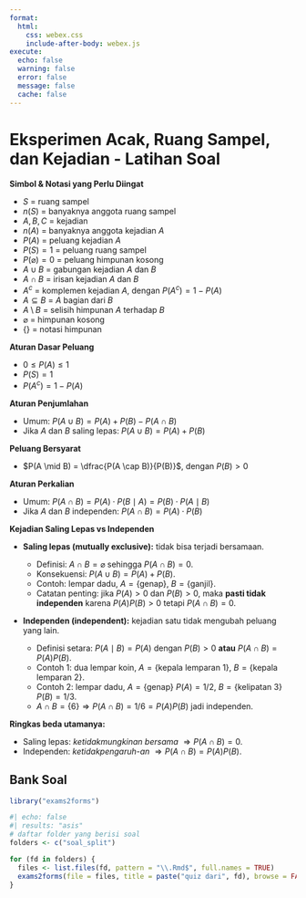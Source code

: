```yaml
---
format:
  html:
    css: webex.css
    include-after-body: webex.js
execute: 
  echo: false
  warning: false
  error: false
  message: false
  cache: false
---
```

# Eksperimen Acak, Ruang Sampel, dan Kejadian - Latihan Soal

**Simbol & Notasi yang Perlu Diingat**

* $S$ = ruang sampel
* $n(S)$ = banyaknya anggota ruang sampel
* $A, B, C$ = kejadian
* $n(A)$ = banyaknya anggota kejadian $A$
* $P(A)$ = peluang kejadian $A$
* $P(S) = 1$ = peluang ruang sampel
* $P(\varnothing) = 0$ = peluang himpunan kosong
* $A \cup B$ = gabungan kejadian $A$ dan $B$
* $A \cap B$ = irisan kejadian $A$ dan $B$
* $A^c$ = komplemen kejadian $A$, dengan $P(A^c) = 1 - P(A)$
* $A \subseteq B$ = $A$ bagian dari $B$
* $A \setminus B$ = selisih himpunan $A$ terhadap $B$
* $\varnothing$ = himpunan kosong
* {} = notasi himpunan


**Aturan Dasar Peluang**

* $0 \leq P(A) \leq 1$
* $P(S) = 1$
* $P(A^c) = 1 - P(A)$

**Aturan Penjumlahan**

* Umum: $P(A \cup B) = P(A) + P(B) - P(A \cap B)$
* Jika $A$ dan $B$ saling lepas: $P(A \cup B) = P(A) + P(B)$

**Peluang Bersyarat**

* $P(A \mid B) = \dfrac{P(A \cap B)}{P(B)}$, dengan $P(B) > 0$

**Aturan Perkalian**

* Umum: $P(A \cap B) = P(A) \cdot P(B \mid A) = P(B) \cdot P(A \mid B)$
* Jika $A$ dan $B$ independen: $P(A \cap B) = P(A) \cdot P(B)$

**Kejadian Saling Lepas vs Independen**

* **Saling lepas (mutually exclusive):** tidak bisa terjadi bersamaan.
  
  - Definisi: $A\cap B=\varnothing$ sehingga $P(A\cap B)=0$.
  - Konsekuensi: $P(A\cup B)=P(A)+P(B)$.
  - Contoh: lempar dadu, $A=\{\text{genap}\}$, $B=\{\text{ganjil}\}$.
  - Catatan penting: jika $P(A)>0$ dan $P(B)>0$, maka **pasti tidak independen** karena $P(A)P(B)>0$ tetapi $P(A\cap B)=0$.

* **Independen (independent):** kejadian satu tidak mengubah peluang yang lain.
 
  - Definisi setara: $P(A\mid B)=P(A)$ dengan $P(B)>0$ **atau** $P(A\cap B)=P(A)P(B)$.
  - Contoh 1: dua lempar koin, $A=\{\text{kepala lemparan 1}\}$, $B=\{\text{kepala lemparan 2}\}$.
  - Contoh 2: lempar dadu, $A=\{\text{genap}\}$ $P(A)=1/2$, $B=\{\text{kelipatan 3}\}$ $P(B)=1/3$.
  - $A\cap B=\{6\}\Rightarrow P(A\cap B)=1/6=P(A)P(B)$ jadi independen.

**Ringkas beda utamanya:**

* Saling lepas: *ketidakmungkinan bersama* $\Rightarrow P(A\cap B)=0$.
* Independen: *ketidakpengaruh-an* $\Rightarrow P(A\cap B)=P(A)P(B)$. 

## Bank Soal
 
```r
library("exams2forms")
```
```r
#| echo: false
#| results: "asis"
# daftar folder yang berisi soal
folders <- c("soal_split")

for (fd in folders) {
  files <- list.files(fd, pattern = "\\.Rmd$", full.names = TRUE)
  exams2forms(file = files, title = paste("quiz dari", fd), browse = FALSE)
}
```